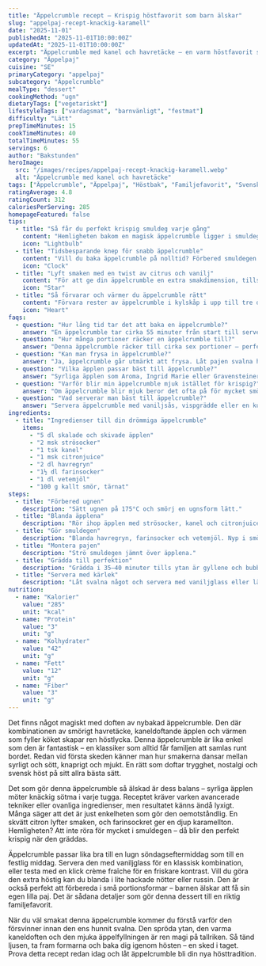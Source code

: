 ```yaml
---
title: "Äppelcrumble recept – Krispig höstfavorit som barn älskar"
slug: "appelpaj-recept-knackig-karamell"
date: "2025-11-01"
publishedAt: "2025-11-01T10:00:00Z"
updatedAt: "2025-11-01T10:00:00Z"
excerpt: "Äppelcrumble med kanel och havretäcke – en varm höstfavorit som hela familjen älskar. Saftiga äpplen, knäckig yta och enkel att lyckas med. Baka idag!"
category: "Äppelpaj"
cuisine: "SE"
primaryCategory: "appelpaj"
subcategory: "Äppelcrumble"
mealType: "dessert"
cookingMethod: "ugn"
dietaryTags: ["vegetariskt"]
lifestyleTags: ["vardagsmat", "barnvänligt", "festmat"]
difficulty: "Lätt"
prepTimeMinutes: 15
cookTimeMinutes: 40
totalTimeMinutes: 55
servings: 6
author: "Bakstunden"
heroImage:
  src: "/images/recipes/appelpaj-recept-knackig-karamell.webp"
  alt: "Äppelcrumble med kanel och havretäcke"
tags: ["Äppelcrumble", "Äppelpaj", "Höstbak", "Familjefavorit", "Svensk dessert", "Kaneldoft"]
ratingAverage: 4.8
ratingCount: 312
caloriesPerServing: 285
homepageFeatured: false
tips:
  - title: "Så får du perfekt krispig smuldeg varje gång"
    content: "Hemligheten bakom en magisk äppelcrumble ligger i smuldegen. Använd riktigt kallt smör och nyp ihop med fingertopparna tills du får en grynig, smulig konsistens. För extra krisp – blanda i lite hackade nötter eller mandelspån. När äppelcrumble gräddas, se till att kanterna blir gyllene och doften fyller köket. Den kontrasten mellan de saftiga äpplena och det knäckiga täcket gör denna äppelcrumble oemotståndlig."
    icon: "Lightbulb"
  - title: "Tidsbesparande knep för snabb äppelcrumble"
    content: "Vill du baka äppelcrumble på nolltid? Förbered smuldegen i förväg och frys in i små påsar. När suget slår till, ta fram smulorna direkt från frysen och strö över färska äpplen. Du kan också använda färdigskivade äpplen från frysen – resultatet blir lika gott. Ett smart sätt att alltid ha en varm, doftande äppelcrumble redo utan stress."
    icon: "Clock"
  - title: "Lyft smaken med en twist av citrus och vanilj"
    content: "För att ge din äppelcrumble en extra smakdimension, tillsätt lite rivet citronskal eller en nypa vaniljpulver i smuldegen. Det lyfter sötman och ger en frisk kontrast till kanelen. En skvätt calvados eller äppelmust över äpplena innan gräddning fördjupar smaken och ger en elegant touch till denna rustika favorit."
    icon: "Star"
  - title: "Så förvarar och värmer du äppelcrumble rätt"
    content: "Förvara rester av äppelcrumble i kylskåp i upp till tre dagar, täckt med plast eller lock. Värm den i ugn på 150°C i cirka 10 minuter så behåller den sin krispighet. Du kan även frysa in den färdiggräddade pajen. När suget kommer, tina långsamt och värm lätt – din äppelcrumble smakar som nybakad igen!"
    icon: "Heart"
faqs:
  - question: "Hur lång tid tar det att baka en äppelcrumble?"
    answer: "En äppelcrumble tar cirka 55 minuter från start till servering. Den ska gräddas tills ytan blir gyllene och bubblig – det ger den där härliga höstkänslan som gör receptet så älskat."
  - question: "Hur många portioner räcker en äppelcrumble till?"
    answer: "Denna äppelcrumble räcker till cirka sex portioner – perfekt för en familjemiddag eller när du vill bjuda vänner på något hembakat och värmande."
  - question: "Kan man frysa in äppelcrumble?"
    answer: "Ja, äppelcrumble går utmärkt att frysa. Låt pajen svalna helt innan du täcker den väl. Värm upp den långsamt i ugn – smakerna och krispet kommer tillbaka på ett magiskt sätt."
  - question: "Vilka äpplen passar bäst till äppelcrumble?"
    answer: "Syrliga äpplen som Aroma, Ingrid Marie eller Gravensteiner ger bästa balansen. De gör din äppelcrumble frisk och saftig utan att bli för söt – perfekt harmoni!"
  - question: "Varför blir min äppelcrumble mjuk istället för krispig?"
    answer: "Om äppelcrumble blir mjuk beror det ofta på för mycket smör eller för låg värme. Använd kallt smör, rätt proportioner och baka tills täcket får gyllene färg. Då blir den perfekt krispig."
  - question: "Vad serverar man bäst till äppelcrumble?"
    answer: "Servera äppelcrumble med vaniljsås, vispgrädde eller en kula vaniljglass. Det kalla mot det varma skapar en underbar balans som hela familjen älskar vid varje tugga."
ingredients:
  - title: "Ingredienser till din drömmiga äppelcrumble"
    items:
      - "5 dl skalade och skivade äpplen"
      - "2 msk strösocker"
      - "1 tsk kanel"
      - "1 msk citronjuice"
      - "2 dl havregryn"
      - "1½ dl farinsocker"
      - "1 dl vetemjöl"
      - "100 g kallt smör, tärnat"
steps:
  - title: "Förbered ugnen"
    description: "Sätt ugnen på 175°C och smörj en ugnsform lätt."
  - title: "Blanda äpplena"
    description: "Rör ihop äpplen med strösocker, kanel och citronjuice och lägg i formen."
  - title: "Gör smuldegen"
    description: "Blanda havregryn, farinsocker och vetemjöl. Nyp i smöret tills degen blir smulig."
  - title: "Montera pajen"
    description: "Strö smuldegen jämnt över äpplena."
  - title: "Grädda till perfektion"
    description: "Grädda i 35–40 minuter tills ytan är gyllene och bubblig."
  - title: "Servera med kärlek"
    description: "Låt svalna något och servera med vaniljglass eller lättvispad grädde."
nutrition:
  - name: "Kalorier"
    value: "285"
    unit: "kcal"
  - name: "Protein"
    value: "3"
    unit: "g"
  - name: "Kolhydrater"
    value: "42"
    unit: "g"
  - name: "Fett"
    value: "12"
    unit: "g"
  - name: "Fiber"
    value: "3"
    unit: "g"
---
```


Det finns något magiskt med doften av nybakad äppelcrumble. Den där kombinationen av smörigt havretäcke, kaneldoftande äpplen och värmen som fyller köket skapar ren höstlycka. Denna äppelcrumble är lika enkel som den är fantastisk – en klassiker som alltid får familjen att samlas runt bordet. Redan vid första skeden känner man hur smakerna dansar mellan syrligt och sött, knaprigt och mjukt. En rätt som doftar trygghet, nostalgi och svensk höst på sitt allra bästa sätt.

Det som gör denna äppelcrumble så älskad är dess balans – syrliga äpplen möter knäckig sötma i varje tugga. Receptet kräver varken avancerade tekniker eller ovanliga ingredienser, men resultatet känns ändå lyxigt. Många säger att det är just enkelheten som gör den oemotståndlig. En skvätt citron lyfter smaken, och farinsockret ger en djup karamellton. Hemligheten? Att inte röra för mycket i smuldegen – då blir den perfekt krispig när den gräddas.

Äppelcrumble passar lika bra till en lugn söndagseftermiddag som till en festlig middag. Servera den med vaniljglass för en klassisk kombination, eller testa med en klick crème fraîche för en friskare kontrast. Vill du göra den extra höstig kan du blanda i lite hackade nötter eller russin. Den är också perfekt att förbereda i små portionsformar – barnen älskar att få sin egen lilla paj. Det är sådana detaljer som gör denna dessert till en riktig familjefavorit.

När du väl smakat denna äppelcrumble kommer du förstå varför den försvinner innan den ens hunnit svalna. Den spröda ytan, den varma kaneldoften och den mjuka äppelfyllningen är ren magi på tallriken. Så tänd ljusen, ta fram formarna och baka dig igenom hösten – en sked i taget. Prova detta recept redan idag och låt äppelcrumble bli din nya hösttradition.
